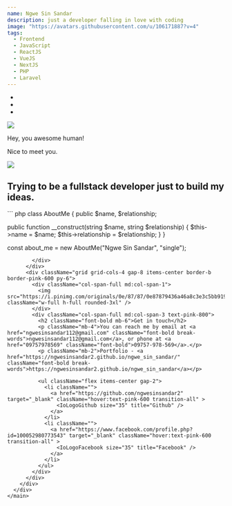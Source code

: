 ```yaml
---
name: Ngwe Sin Sandar
description: just a developer falling in love with coding
image: "https://avatars.githubusercontent.com/u/106171887?v=4"
tags:
  - Frontend
  - JavaScript
  - ReactJS
  - VueJS
  - NextJS
  - PHP
  - Laravel
---
```



<main className="w-full">
  <div className="border bg-pink-100 rounded-3xl relative">
    <ul className="flex gap-2 border-b border-pink-800 px-4 py-2">
      <li className="w-[20px] h-[20px] bg-pink-800 rounded-full"></li>
      <li className="w-[20px] h-[20px] bg-pink-800 rounded-full"></li>
      <li className="w-[20px] h-[20px] bg-pink-800 rounded-full"></li>
    </ul>
    <div className="px-4 md:px-10 py-4">
      <div className="flex md:justify-center border-b border-pink-600 pb-6">
        <div>
          <div className="w-[200px] h-[200px]">
            <img src="https://i.pinimg.com/originals/8b/a3/ae/8ba3aeda89533098e553bbd2e4cd7e82.gif" className="w-full h-full rounded-full" />
          </div>
          <div className="bg-pink-300 text-pink-800 border border-pink-800 absolute -top-5 left-[55%] px-1 md:px-4 py-2 rounded-md">
            <div className="absolute -bottom-3 -left-3">
              <BsArrowDownLeftCircleFill size="25" />
            </div>
            <p>Hey, you awesome human!</p>
            <p>Nice to meet you.</p>
          </div>
        </div>
      </div>
      <div className="grid grid-cols-4 gap-8 items-center border-b border-pink-600 py-6">
        <div className="col-span-full md:col-span-1">
          <img src="https://media.tenor.com/McUZ9VgyKqEAAAAi/tkthao219-peach.gif" className="w-full h-full rounded-3xl" />
        </div>
        <div className="col-span-full md:col-span-3 text-pink-800">
          <h2 className="font-bold mb-6">Trying to be a fullstack developer just to build my ideas.</h2>
``` php
class AboutMe {
  public $name, $relationship;

public function \_\_construct(string $name, string $relationship) {
$this->name = $name;
$this->relationship = $relationship;
}
}

const about_me = new AboutMe("Ngwe Sin Sandar", "single");

```
        </div>
      </div>
      <div className="grid grid-cols-4 gap-8 items-center border-b border-pink-600 py-6">
        <div className="col-span-full md:col-span-1">
          <img src="https://i.pinimg.com/originals/0e/87/87/0e87879436a46a8c3e3c5bb91906606a.jpg" className="w-full h-full rounded-3xl" />
        </div>
        <div className="col-span-full md:col-span-3 text-pink-800">
          <h2 className="font-bold mb-6">Get in touch</h2>
          <p className="mb-4">You can reach me by email at <a href="ngwesinsandar112@gmail.com" className="font-bold break-words">ngwesinsandar112@gmail.com</a>, or phone at <a href="09757978569" className="font-bold">09757-978-569</a>.</p>
          <p className="mb-2">Portfolio - <a href="https://ngwesinsandar2.github.io/ngwe_sin_sandar/" className="font-bold break-words">https://ngwesinsandar2.github.io/ngwe_sin_sandar</a></p>

          <ul className="flex items-center gap-2">
            <li className="">
              <a href="https://github.com/ngwesinsandar2" target="_blank" className="hover:text-pink-600 transition-all" >
                <IoLogoGithub size="35" title="Github" />
              </a>
            </li>
            <li className="">
              <a href="https://www.facebook.com/profile.php?id=100052980773543" target="_blank" className="hover:text-pink-600 transition-all" >
                <IoLogoFacebook size="35" title="Facebook" />
              </a>
            </li>
          </ul>
        </div>
      </div>
    </div>
  </div>
</main>
```
